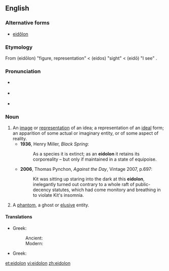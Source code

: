 {{was wotd|2007|February|22}}
{{also|eidôlon}}
==English==

===Alternative forms===
* [[eidôlon]]

===Etymology===
From {{etyl|grc}} {{term|lang=grc|εἴδωλον}} (eidōlon) "figure, representation" < {{term|lang=grc|εἶδος}} (eidos) "sight" < {{term|lang=grc|εἴδω}} (eidō) "I see" .

===Pronunciation===
* {{a|RP}} {{IPA|/aɪˈdəʊlən/}}
* {{a|US}} {{IPA|/aɪˈdoʊlɑn/}}
* {{audio|en-us-eidolon.ogg|Audio (US)}}

===Noun===
{{en-noun|eidola|pl2=eidolons}}

# An [[image]] or [[representation]] of an idea; a representation of an [[ideal]] form; an apparition of some actual or imaginary entity, or of some aspect of reality.
#* '''1936''', Henry Miller, ''Black Spring'':
#*: As a species it is extinct; as an '''eidolon''' it retains its corporeality – but only if maintained in a state of equipoise.
#* '''2006''', Thomas Pynchon, ''Against the Day'', Vintage 2007, p.697:
#*: Kit was sitting up staring into the dark at this '''eidolon''', inelegantly turned out contrary to a whole raft of public-decency statutes, which had come monitory and breathing in to violate Kit's insomnia.
# A [[phantom]], a ghost or [[elusive]] entity.

====Translations====
{{trans-top|a representation of an ideal form}}
* Greek:
*: Ancient: {{tø|grc|εἴδωλον|n|tr=eidōlon}}
*: Modern: {{t+|el|είδωλο|n|tr=eidolo}}
{{trans-mid}}
{{trans-bottom}}

{{trans-top|a ghost or elusive entity}}
* Greek: {{t+|el|είδωλο|n|tr=eidolo}}
{{trans-mid}}
{{trans-bottom}}

[[et:eidolon]]
[[vi:eidolon]]
[[zh:eidolon]]